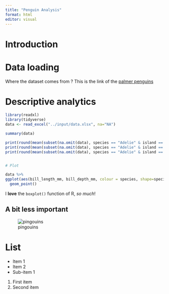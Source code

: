 ```yaml
---
title: "Penguin Analysis"
format: html
editor: visual
---
```


# Introduction

# Data loading

Where the dataset comes from ? This is the link of the [palmer penguins](https://allisonhorst.github.io/palmerpenguins/)

# Descriptive analytics

```r
library(readxl)
library(tidyverse)
data <- read_excel("../input/data.xlsx", na="NA")

summary(data)

print(round(mean(subset(na.omit(data), species == "Adelie" & island == "Torgersen")$bill_length_mm), 2))
print(round(mean(subset(na.omit(data), species == "Adelie" & island == "Biscoe")$bill_length_mm), 2))
print(round(mean(subset(na.omit(data), species == "Adelie" & island == "Dream")$bill_length_mm), 2))


# Plot

data %>%
ggplot(aes(bill_length_mm, bill_depth_mm, colour = species, shape=species)) + 
  geom_point()
```

I **love** the `boxplot()` function of R, *so much*!

## A bit less important

![pingouins](https://images.app.goo.gl/2zJBsLmJ2BeycPEV7)

# List

-   Item 1
-   Item 2
-   Sub-item 1

1.  First item
2.  Second item
